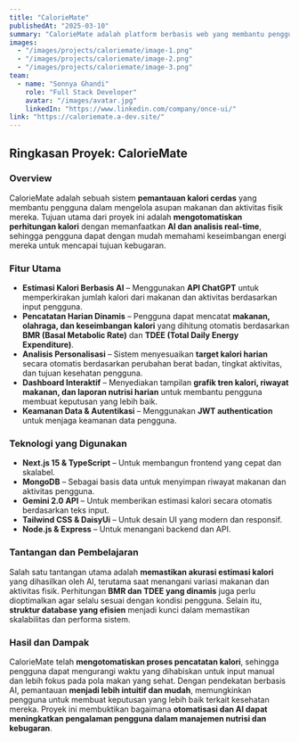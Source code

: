 ```yaml
---
title: "CalorieMate"
publishedAt: "2025-03-10"
summary: "CalorieMate adalah platform berbasis web yang membantu pengguna dalam memantau asupan kalori harian serta menyesuaikan pola makan dan aktivitas berdasarkan kebutuhan individu. Website ini memanfaatkan AI Gemini 2.0 untuk memperkirakan jumlah kalori dari makanan dan olahraga yang dimasukkan oleh pengguna"
images:
  - "/images/projects/caloriemate/image-1.png"
  - "/images/projects/caloriemate/image-2.png"
  - "/images/projects/caloriemate/image-3.png"
team:
  - name: "Sonnya Ghandi"
    role: "Full Stack Developer"
    avatar: "/images/avatar.jpg"
    linkedIn: "https://www.linkedin.com/company/once-ui/"
link: "https://caloriemate.a-dev.site/"
---
```


## **Ringkasan Proyek: CalorieMate**

### **Overview**

CalorieMate adalah sebuah sistem **pemantauan kalori cerdas** yang membantu pengguna dalam mengelola asupan makanan dan aktivitas fisik mereka. Tujuan utama dari proyek ini adalah **mengotomatiskan perhitungan kalori** dengan memanfaatkan **AI dan analisis real-time**, sehingga pengguna dapat dengan mudah memahami keseimbangan energi mereka untuk mencapai tujuan kebugaran.

### **Fitur Utama**

- **Estimasi Kalori Berbasis AI** – Menggunakan **API ChatGPT** untuk memperkirakan jumlah kalori dari makanan dan aktivitas berdasarkan input pengguna.
- **Pencatatan Harian Dinamis** – Pengguna dapat mencatat **makanan, olahraga, dan keseimbangan kalori** yang dihitung otomatis berdasarkan **BMR (Basal Metabolic Rate)** dan **TDEE (Total Daily Energy Expenditure)**.
- **Analisis Personalisasi** – Sistem menyesuaikan **target kalori harian** secara otomatis berdasarkan perubahan berat badan, tingkat aktivitas, dan tujuan kesehatan pengguna.
- **Dashboard Interaktif** – Menyediakan tampilan **grafik tren kalori, riwayat makanan, dan laporan nutrisi harian** untuk membantu pengguna membuat keputusan yang lebih baik.
- **Keamanan Data & Autentikasi** – Menggunakan **JWT authentication** untuk menjaga keamanan data pengguna.

### **Teknologi yang Digunakan**

- **Next.js 15 & TypeScript** – Untuk membangun frontend yang cepat dan skalabel.
- **MongoDB** – Sebagai basis data untuk menyimpan riwayat makanan dan aktivitas pengguna.
- **Gemini 2.0 API** – Untuk memberikan estimasi kalori secara otomatis berdasarkan teks input.
- **Tailwind CSS & DaisyUi** – Untuk desain UI yang modern dan responsif.
- **Node.js & Express** – Untuk menangani backend dan API.

### **Tantangan dan Pembelajaran**

Salah satu tantangan utama adalah **memastikan akurasi estimasi kalori** yang dihasilkan oleh AI, terutama saat menangani variasi makanan dan aktivitas fisik. Perhitungan **BMR dan TDEE yang dinamis** juga perlu dioptimalkan agar selalu sesuai dengan kondisi pengguna. Selain itu, **struktur database yang efisien** menjadi kunci dalam memastikan skalabilitas dan performa sistem.

### **Hasil dan Dampak**

CalorieMate telah **mengotomatiskan proses pencatatan kalori**, sehingga pengguna dapat mengurangi waktu yang dihabiskan untuk input manual dan lebih fokus pada pola makan yang sehat. Dengan pendekatan berbasis AI, pemantauan **menjadi lebih intuitif dan mudah**, memungkinkan pengguna untuk membuat keputusan yang lebih baik terkait kesehatan mereka. Proyek ini membuktikan bagaimana **otomatisasi dan AI dapat meningkatkan pengalaman pengguna dalam manajemen nutrisi dan kebugaran**.

